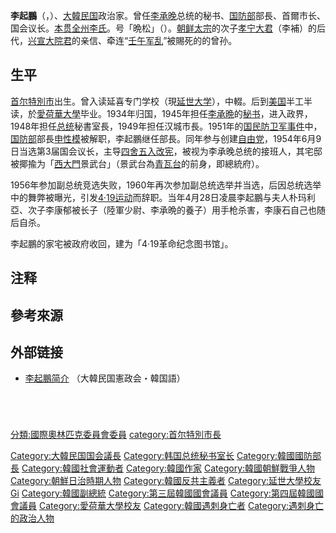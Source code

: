 {{Infobox officeholder
| 姓名     = 李起鵬
| 圖像     = Lee Gi-bung.jpg
| 圖像替代 = 
| 圖像說明 = 
| 出生名   = 
| 出生日期 = {{Birth date|1896|12|20}}
| 出生地點 = [[朝鮮國|朝鮮國]][[忠清道|忠清道]][[清州市|清州郡]]青川面後坪里（今屬[[忠清北道|忠清北道]][[槐山郡|槐山郡]]）
| 逝世日期 = {{Death date and age|1960|04|28|1896|12|20}}
| 逝世地點 = {{KOR}}[[首爾|首爾]][[鐘路區|鐘路區]][[景武臺|景武臺]]
| 學歷 = [[愛荷華大學|愛荷華大學]]哲學系學士
| 國籍     = {{KOR}}
| 號     = 晚松
| children = 長子：{{link-ko|李康石|이강석}}<br>次子：李康郁<br>長女：李康姬
| 籍貫 = [[本貫|本貫]][[全州李氏|全州李氏]]
| 職業     = 政治家、[[仁荷大學|仁荷大學]]校長、[[自由黨_(大韓民國)|自由黨]]黨魁
| 死因 = 遭槍殺
| 政黨 = [[自由黨_(大韓民國)|自由黨]]
| spouse = {{link-ko|朴瑪利亞|박마리아}}
|office     = {{flagicon|KOR}} 第3任[[韓國國防部長|國防部長]]
|1blankname  = [[韓國總統|總統]]
|1namedata = [[李承晚|李承晚]]
|term_end    = 1952年3月29日
|term_start = 1951年5月7日
|predecessor = [[申性模|申性模]]
|successor = [[申泰英|申泰英]]
|office2     = {{flagicon|KOR}} 第3屆[[韓國國會議長|韓國國會議長]]
|2blankname2  = [[韓國總統|總統]]
|2namedata2 = [[李承晚|李承晚]]
|term_end2    = {{box|1960年4月28日}}
|term_start2 = 1954年6月9日
|predecessor2 = [[申翼熙|申翼熙]]
|successor2 = [[郭尚勛|郭尚勛]]
|office3     = {{flagicon|Seoul}} 第3-4任[[首爾特別市長|首爾市長]]
|term_end3    = 1951年5月7日
|term_start3 = 1949年6月6日
|predecessor3 = [[尹潽善|尹潽善]]
|successor3 = {{link-ko|全禮鎔|전예용}}（代理）
| religious = [[儒教|儒教]][[宋明理學|宋明理學]]{{to}}[[新教|新教]]
| module = 
{{Infobox Korean name
| hangul  = 이기붕
| hanja   = 李起鵬
| rr      = I Gi-bung
| mr      = Yi Ki-pung
| context = 
| caption = 
}}}}
'''李起鵬'''（{{lang-ko|'''이기붕'''}}，{{bd|1896年|12月20日|1960年|4月28日|catIdx=Lee}}）、[[大韓民国|大韓民国]]政治家。曾任[[李承晚|李承晚]]总统的秘书、[[大韓民國國防部|国防部]]部長、首爾市长、国会议长。[[本贯|本贯]][[全州李氏|全州李氏]]。号「晩松」（{{lang|ko|만송}}）。[[朝鲜太宗|朝鲜太宗]]的次子[[孝宁大君|孝宁大君]]（李補）的后代{{NoteTag|朝鮮太宗→孝寧大君→寶城君（李㝓）→栗元君（李徖）→呂陽君（李子謙）→李薱→李樑→李廷賓→李溟→李敏白→李啓→李得馨→李䆃→李顯默→李源達→李會正→李錫宇→李洛儀<ref>{{cite web |title=효령대군파 권37(孝寧大君派 卷之三十七) |url=http://visualjoseon.aks.ac.kr/viewer/view?itemId=jb&gubun=person&dataId=K21131B_037_188900 |website=장서각기록유산DB |accessdate=2020-06-05 |archive-date=2021-03-09 |archive-url=https://web.archive.org/web/20210309014525/http://visualjoseon.aks.ac.kr/viewer/view?itemId=jb&gubun=person&dataId=K21131B_037_188900 |dead-url=no }}</ref>→李起鵬<ref>{{cite web |title=전주이씨효령대군정효공파세보 全州李氏孝寧大君靖孝公派世譜 |url=https://www.familysearch.org/search/catalog/1568146 |website=FamilySearch |accessdate=2020-06-07 |archive-date=2021-03-18 |archive-url=https://web.archive.org/web/20210318132104/https://www.familysearch.org/search/catalog/1568146 |dead-url=no }}</ref>}}，[[兴宣大院君|兴宣大院君]]的亲信、牵连“[[壬午军乱|壬午军乱]]”被賜死的{{link-ko|李會正|이회정 (1818년)}}的曾孙。

== 生平 ==
[[首尔特別市|首尔特別市]]出生。曾入读延喜专门学校（現[[延世大学|延世大学]]），中輟。后到[[美国|美国]]半工半读，於[[愛荷華大學|愛荷華大學]]毕业。1934年归国，1945年担任[[李承晩|李承晩]]的[[秘书|秘书]]，进入政界，1948年担任[[总统|总统]]秘書室長，1949年担任汉城市長。1951年的[[国民防卫军事件|国民防卫军事件]]中，[[大韓民国国防部|国防部]]部長[[申性模|申性模]]被解职，李起鵬继任部長。同年参与创建[[自由党_(大韩民国)|自由党]]，1954年6月9日当选第3届国会议长，主导[[四舍五入改宪|四舍五入改宪]]，被视为李承晚总统的接班人，其宅邸被揶揄为「[[西大门区|西大門]]景武台」（景武台為[[青瓦台|青瓦台]]的前身，即總統府）。

1956年参加副总统竞选失败，1960年再次参加副总统选举并当选，后因总统选举中的舞弊被曝光，引发[[四·一九运动|4·19运动]]而辞职。当年4月28日凌晨李起鵬与夫人朴玛利亞、次子李康郁被长子{{link-ko|李康石|이강석 (군인)}}（陸軍少尉、李承晩的養子）用手枪杀害，李康石自己也随后自杀。

李起鵬的家宅被政府收回，建为「4·19革命纪念图书馆」。

== 注释 ==
{{NoteFoot}}

==參考來源==
{{reflist}}

== 外部链接 ==
* [http://www.rokps.or.kr/profile_result_ok.asp?num=404 李起鵬简介] {{Wayback|url=http://www.rokps.or.kr/profile_result_ok.asp?num=404 |date=20071009141822 }}（大韓民国憲政会・韓国語）

{{start box}}
{{s-off}}
  {{Succession box
    | title  = 第3、4任[[首尔|首尔]]市长
    | years  = 1949年6月6日—1951年5月7日
    | before = [[尹潽善|尹潽善]]
    | after  = [[金泰善|金泰善]](代理)
  }}
  {{Succession box
    | title  = {{Flagicon|KOR}} 第3任[[大韓民国国防部|大韓民国国防部]]部長
    | years  = 1951年5月7日—1952年3月29日
    | before = [[申性模|申性模]]
    | after  = [[申泰英|申泰英]]
  }}
  {{Succession box
    | title  = {{Flagicon|KOR}} 第3、第4届[[大韩民国国会|大韩民国国会]]议长
    | years  = 1954年6月9日—1960年4月28日
    | before = [[申翼熙|申翼熙]]
    | after  = [[郭尚勋|郭尚勋]]
  }}
{{end box}}

{{DEFAULTSORT:Lee}}
[[分類:國際奧林匹克委員會委員|分類:國際奧林匹克委員會委員]]
[[Category:大韓民国国会議長|Category:大韓民国国会議長]]
[[Category:韩国总统秘书室长|Category:韩国总统秘书室长]]
[[Category:韓國國防部長|Category:韓國國防部長]]
[[category:首尔特別市長|category:首尔特別市長]]
[[Category:韓國社會運動者|Category:韓國社會運動者]]
[[Category:韓國作家|Category:韓國作家]]
[[Category:韓國朝鮮戰爭人物|Category:韓國朝鮮戰爭人物]]
[[Category:朝鮮日治時期人物|Category:朝鮮日治時期人物]]
[[Category:韓國反共主義者|Category:韓國反共主義者]]
[[Category:延世大學校友|Category:延世大學校友]]
[[Category:全州李氏|Gi]]
[[Category:韓國副總統|Category:韓國副總統]]
[[Category:第三屆韓國國會議員|Category:第三屆韓國國會議員]]
[[Category:第四屆韓國國會議員|Category:第四屆韓國國會議員]]
[[Category:愛荷華大學校友|Category:愛荷華大學校友]]
[[Category:韓國遇刺身亡者|Category:韓國遇刺身亡者]]
[[Category:遇刺身亡的政治人物|Category:遇刺身亡的政治人物]]